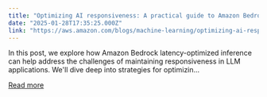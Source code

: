 ```yaml
---
title: "Optimizing AI responsiveness: A practical guide to Amazon Bedrock latency-optimized inference"
date: "2025-01-28T17:35:25.000Z"
link: "https://aws.amazon.com/blogs/machine-learning/optimizing-ai-responsiveness-a-practical-guide-to-amazon-bedrock-latency-optimized-inference/"
---
```


In this post, we explore how Amazon Bedrock latency-optimized inference can help address the challenges of maintaining responsiveness in LLM applications. We'll dive deep into strategies for optimizin...

[Read more](https://aws.amazon.com/blogs/machine-learning/optimizing-ai-responsiveness-a-practical-guide-to-amazon-bedrock-latency-optimized-inference/)

